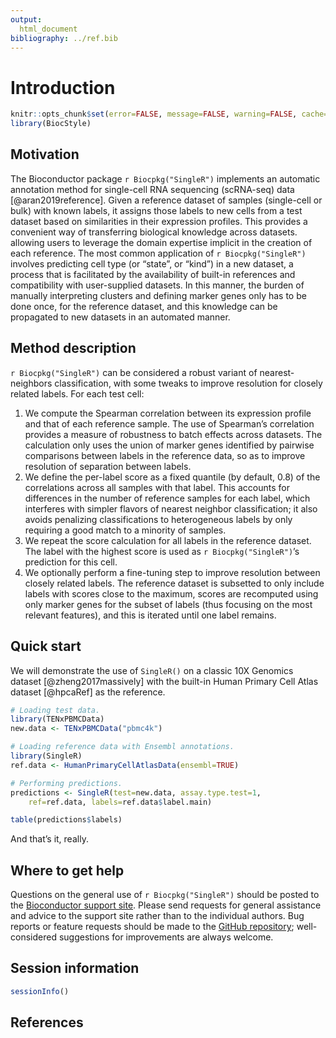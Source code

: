 ```yaml
---
output:
  html_document
bibliography: ../ref.bib
---
```


# Introduction

```r
knitr::opts_chunk$set(error=FALSE, message=FALSE, warning=FALSE, cache=TRUE)
library(BiocStyle)
```

## Motivation

The Bioconductor package `r Biocpkg("SingleR")` implements an automatic annotation method 
for single-cell RNA sequencing (scRNA-seq) data [@aran2019reference].
Given a reference dataset of samples (single-cell or bulk) with known labels, 
it assigns those labels to new cells from a test dataset based on similarities in their expression profiles.
This provides a convenient way of transferring biological knowledge across datasets. 
allowing users to leverage the domain expertise implicit in the creation of each reference.
The most common application of `r Biocpkg("SingleR")` involves predicting cell type (or "state", or "kind") in a new dataset,
a process that is facilitated by the availability of built-in references and compatibility with user-supplied datasets.
In this manner, the burden of manually interpreting clusters and defining marker genes only has to be done once, for the reference dataset, and this knowledge can be propagated to new datasets in an automated manner.

## Method description

`r Biocpkg("SingleR")` can be considered a robust variant of nearest-neighbors classification,
with some tweaks to improve resolution for closely related labels.
For each test cell:

1. We compute the Spearman correlation between its expression profile and that of each reference sample.
The use of Spearman's correlation provides a measure of robustness to batch effects across datasets.
The calculation only uses the union of marker genes identified by pairwise comparisons between labels in the reference data,
so as to improve resolution of separation between labels.
2. We define the per-label score as a fixed quantile (by default, 0.8) of the correlations across all samples with that label.
This accounts for differences in the number of reference samples for each label, 
which interferes with simpler flavors of nearest neighbor classification;
it also avoids penalizing classifications to heterogeneous labels by only requiring a good match to a minority of samples.
3. We repeat the score calculation for all labels in the reference dataset.
The label with the highest score is used as `r Biocpkg("SingleR")`'s prediction for this cell.
4. We optionally perform a fine-tuning step to improve resolution between closely related labels.
The reference dataset is subsetted to only include labels with scores close to the maximum,
scores are recomputed using only marker genes for the subset of labels (thus focusing on the most relevant features),
and this is iterated until one label remains.

## Quick start

We will demonstrate the use of `SingleR()` on a classic 10X Genomics dataset [@zheng2017massively]
with the built-in Human Primary Cell Atlas dataset [@hpcaRef] as the reference.

```r
# Loading test data.
library(TENxPBMCData)
new.data <- TENxPBMCData("pbmc4k")

# Loading reference data with Ensembl annotations.
library(SingleR)
ref.data <- HumanPrimaryCellAtlasData(ensembl=TRUE)

# Performing predictions.
predictions <- SingleR(test=new.data, assay.type.test=1, 
    ref=ref.data, labels=ref.data$label.main)

table(predictions$labels)
```

And that's it, really.

## Where to get help

Questions on the general use of `r Biocpkg("SingleR")` should be posted to 
the [Bioconductor support site](https://support.bioconductor.org).
Please send requests for general assistance and advice to the
support site rather than to the individual authors.
Bug reports or feature requests should be made to the [GitHub repository](https://github.com/LTLA/SingleR);
well-considered suggestions for improvements are always welcome.

## Session information {-}

```r
sessionInfo()
```

## References {-}
